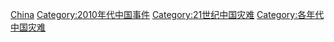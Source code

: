 [[Category:2010年代灾难|China]]
[[Category:2010年代中国事件|Category:2010年代中国事件]]
[[Category:21世纪中国灾难|Category:21世纪中国灾难]]
[[Category:各年代中国灾难|Category:各年代中国灾难]]